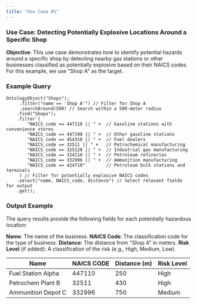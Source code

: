 ```yaml
---
title: "Use Case #1"
---
```


### Use Case: Detecting Potentially Explosive Locations Around a Specific Shop

**Objective**: This use case demonstrates how to identify potential hazards around a specific shop by detecting nearby gas stations or other businesses classified as potentially explosive based on their NAICS codes. For this example, we use "Shop A" as the target.

### **Example Query**

```
OntologyObject("Shops");
     .filter("name == 'Shop A'") // Filter for Shop A
     .searchAround(500) // Search within a 500-meter radius
    .find("Shops");
    .filter`(
        "NAICS_code == 447110 || " +  // Gasoline stations with convenience stores
        "NAICS_code == 447190 || " +  // Other gasoline stations
        "NAICS_code == 454310 || " +  // Fuel dealers
        "NAICS_code == 32511 || " +   // Petrochemical manufacturing
        "NAICS_code == 325120 || " +  // Industrial gas manufacturing
        "NAICS_code == 324110 || " +  // Petroleum refineries
        "NAICS_code == 332996 || " +  // Ammunition manufacturing
        "NAICS_code == 424710"        // Petroleum bulk stations and terminals
     ) // Filter for potentially explosive NAICS codes
    .select("name, NAICS_code, distance") // Select relevant fields for output
    .get();
```

### **Output Example**

The query results provide the following fields for each potentially hazardous location:

**Name**: The name of the business.
**NAICS Code**: The classification code for the type of business.
**Distance**: The distance from "Shop A" in meters.
**Risk Level** (if added): A classification of the risk (e.g., High, Medium, Low).

| Name               | NAICS CODE | Distance (m) | Risk Level |
| ------------------ | ---------- | ------------ | ---------- |
| Fuel Station Alpha | 447110     | 250          | High       |
| Petrochem Plant B  | 32511      | 430          | High       |
| Ammunition Depot C | 332996     | 750          | Medium     |